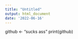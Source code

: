 ```yaml
---
title: "Untitled"
output: html_document
date: '2022-06-16'
---
```



github <- "sucks ass"
print(github)